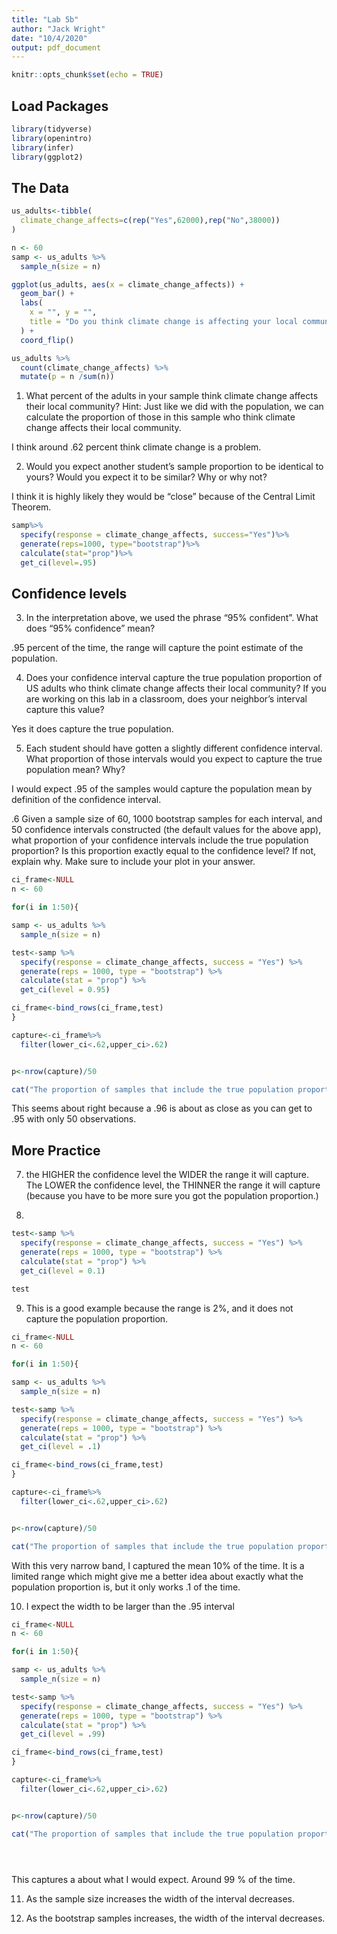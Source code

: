 ```yaml
---
title: "Lab 5b"
author: "Jack Wright"
date: "10/4/2020"
output: pdf_document
---
```


```r
knitr::opts_chunk$set(echo = TRUE)
```


## Load Packages

```r
library(tidyverse)
library(openintro)
library(infer)
library(ggplot2)

```


## The Data

```r
us_adults<-tibble(
  climate_change_affects=c(rep("Yes",62000),rep("No",38000))
)
```

```r
n <- 60
samp <- us_adults %>%
  sample_n(size = n)

```

```r
ggplot(us_adults, aes(x = climate_change_affects)) +
  geom_bar() +
  labs(
    x = "", y = "",
    title = "Do you think climate change is affecting your local community?"
  ) +
  coord_flip() 

us_adults %>%
  count(climate_change_affects) %>%
  mutate(p = n /sum(n))

```


1. What percent of the adults in your sample think climate change affects their local community? Hint: Just like we did with the population, we can calculate the proportion of those in this sample who think climate change affects their local community.


I think around .62 percent think climate change is a problem. 

2. Would you expect another student’s sample proportion to be identical to yours? Would you expect it to be similar? Why or why not?

I think it is highly likely they would be "close" because of the Central Limit Theorem.


```r

samp%>%
  specify(response = climate_change_affects, success="Yes")%>%
  generate(reps=1000, type="bootstrap")%>%
  calculate(stat="prop")%>%
  get_ci(level=.95)

```


## Confidence levels

3. In the interpretation above, we used the phrase “95% confident”. What does “95% confidence” mean?

.95 percent of the time, the range will capture the point estimate of the population. 

4. Does your confidence interval capture the true population proportion of US adults who think climate change affects their local community? If you are working on this lab in a classroom, does your neighbor’s interval capture this value?

Yes it does capture the true population.

5. Each student should have gotten a slightly different confidence interval. What proportion of those intervals would you expect to capture the true population mean? Why?

I would expect .95 of the samples would capture the population mean by definition of the confidence interval.


.6 Given a sample size of 60, 1000 bootstrap samples for each interval, and 50 confidence intervals constructed (the default values for the above app), what proportion of your confidence intervals include the true population proportion? Is this proportion exactly equal to the confidence level? If not, explain why. Make sure to include your plot in your answer.

```r
ci_frame<-NULL
n <- 60

for(i in 1:50){

samp <- us_adults %>%
  sample_n(size = n)

test<-samp %>%
  specify(response = climate_change_affects, success = "Yes") %>%
  generate(reps = 1000, type = "bootstrap") %>%
  calculate(stat = "prop") %>%
  get_ci(level = 0.95)

ci_frame<-bind_rows(ci_frame,test)
}

capture<-ci_frame%>%
  filter(lower_ci<.62,upper_ci>.62)


p<-nrow(capture)/50

cat("The proportion of samples that include the true population proportion is ",p*100,"%.")
```


This seems about right because a .96 is about as close as you can get to .95 with only 50 observations.

## More Practice

7. the HIGHER the confidence level the WIDER the range it will capture. The LOWER the confidence level, the THINNER the range it will capture (because you have to be more sure you got the population proportion.)

8.

```r
test<-samp %>%
  specify(response = climate_change_affects, success = "Yes") %>%
  generate(reps = 1000, type = "bootstrap") %>%
  calculate(stat = "prop") %>%
  get_ci(level = 0.1)

test

```

9. This is a good example because the range is 2%, and it does not capture the population proportion. 

```r

ci_frame<-NULL
n <- 60

for(i in 1:50){

samp <- us_adults %>%
  sample_n(size = n)

test<-samp %>%
  specify(response = climate_change_affects, success = "Yes") %>%
  generate(reps = 1000, type = "bootstrap") %>%
  calculate(stat = "prop") %>%
  get_ci(level = .1)

ci_frame<-bind_rows(ci_frame,test)
}

capture<-ci_frame%>%
  filter(lower_ci<.62,upper_ci>.62)


p<-nrow(capture)/50

cat("The proportion of samples that include the true population proportion is ",p*100,"%.")


```


With this very narrow band, I captured the mean 10% of the time. It is a limited range which might give me a better idea about exactly what the population proportion is, but it only works .1 of the time. 

10. I expect the width to be larger than the .95 interval
```r
ci_frame<-NULL
n <- 60

for(i in 1:50){

samp <- us_adults %>%
  sample_n(size = n)

test<-samp %>%
  specify(response = climate_change_affects, success = "Yes") %>%
  generate(reps = 1000, type = "bootstrap") %>%
  calculate(stat = "prop") %>%
  get_ci(level = .99)

ci_frame<-bind_rows(ci_frame,test)
}

capture<-ci_frame%>%
  filter(lower_ci<.62,upper_ci>.62)


p<-nrow(capture)/50

cat("The proportion of samples that include the true population proportion is ",p*100,"%.")





```

This captures a about what I would expect. Around 99 % of the time. 

11. As the sample size increases the width of the interval decreases. 

12.  As the bootstrap samples increases, the width of the interval decreases.
